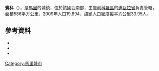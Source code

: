 {{Coord|12.752|N|7.147|W|display=title}}

'''賓科'''（{{lang-fr|Binko}}），是[[馬里|馬里]]的城鎮，位於該國西南部，由[[庫利科羅區|庫利科羅區]]的[[迪瓦拉省|迪瓦拉省]]負責管轄，面積586平方公里，2009年人口19,894，該鎮人口密度每平方公里33.95人。

==參考資料==
*{{citation | title=Synthèsis des Plans de Securité Alimentaire des Communes du Cercle Dioïla 2008-2012 | publisher=Commissariat à la Sécurité Alimentaire, République du Mali, USAID-Mali | year=2008 | url=http://www.aec.msu.edu/fs2/mali_fd_strtgy/plans/koulikoro/dioila/PSA_synt_cercle_dioila.pdf | language=fr | deadurl=yes | archiveurl=https://web.archive.org/web/20110726135028/http://www.aec.msu.edu/fs2/mali_fd_strtgy/plans/koulikoro/dioila/PSA_synt_cercle_dioila.pdf | archivedate=2011-07-26 | accessdate=2015-07-17 }}
*{{citation | url=http://instat.gov.ml/documentation/koulikoro.pdf | publisher=République de Mali: Institut National de la Statistique | title=Resultats Provisoires RGPH 2009 (Région de Koulikoro) | language=fr | accessdate=2015-07-17 | archive-date=2011-07-22 | archive-url=https://web.archive.org/web/20110722215741/http://instat.gov.ml/documentation/koulikoro.pdf | dead-url=no }}
*{{citation | title=Plan de Sécurite Alimentaire Commune Rurale de Binko 2008-2012 | publisher=Commissariat à la Sécurité Alimentaire, République du Mali, USAID-Mali | year=2008 | url=http://www.aec.msu.edu/fs2/mali_fd_strtgy/plans/koulikoro/dioila/P_S_A_Binko.pdf | language=fr | deadurl=yes | archiveurl=https://web.archive.org/web/20110726135052/http://www.aec.msu.edu/fs2/mali_fd_strtgy/plans/koulikoro/dioila/P_S_A_Binko.pdf | archivedate=2011年7月26日 | df= | accessdate=2015年7月17日 }}

{{庫利科羅區}}

[[Category:馬里城市|Category:馬里城市]]


{{Mali-geo-stub}}